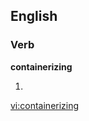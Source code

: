 ==English==

===Verb===
'''containerizing'''

# {{third-person singular of|[[containerize]]}}

[[vi:containerizing]]